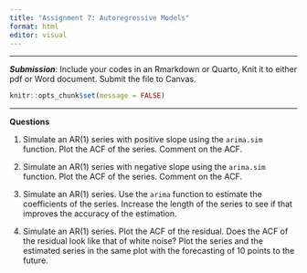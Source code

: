 ```yaml
---
title: "Assignment 7: Autoregressive Models"
format: html
editor: visual
---
```


------------------------------------------------------------------------

***Submission***: Include your codes in an Rmarkdown or Quarto, Knit it to either pdf or Word document. Submit the file to Canvas.

```r
knitr::opts_chunk$set(message = FALSE)
```

------------------------------------------------------------------------

**Questions**

1. Simulate an AR(1) series with positive slope  using the `arima.sim` function. Plot the ACF of the series.  Comment on the ACF. 

2. Simulate an AR(1) series with negative slope  using the `arima.sim` function. Plot the ACF of the series.  Comment on the ACF. 

3. Simulate an AR(1) series.  Use the `arima` function to estimate the coefficients of the series.  Increase the length of the series to see if that improves the accuracy of the estimation.  

4. Simulate an AR(1) series. Plot the ACF of the residual.  Does the ACF of the residual look like that of white noise?  Plot the series and the estimated series in the same plot with the forecasting of 10 points to the future. 
